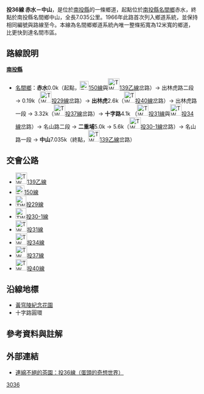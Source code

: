 {{Infobox Taiwan Highway
|type=TH
|county=nt
|route=36
|Name=出林虎路、名山路
|Level=鄉道
|Length=7.035
|Start=[[南投縣|南投縣]][[名間鄉|名間鄉]]赤水
|End=南投縣名間鄉中山
|Dep=[[南投縣政府|南投縣政府]]
}}
'''投36線 赤水－中山'''，是位於[[南投縣|南投縣]]的一條鄉道，起點位於[[南投縣|南投縣]][[名間鄉|名間鄉]]赤水，終點於南投縣名間鄉中山，全長7.035公里。{{r|thb}}1966年此路首次列入鄉道系統{{r|gazette1966}}，並保持相同編號與路線至今。本線為名間鄉鄉道系統內唯一整條拓寬為12米寬的鄉道，比{{Jct|country=TWN|CH|139b}}更快到達名間市區。

== 路線說明 ==
;'''[[南投縣|南投縣]]'''
*[[名間鄉|名間鄉]]：'''赤水'''0.0k（起點，[[File:TW_CHW150.svg|23px]][[縣道150號|150線]]與[[File:TW_CHW139b.svg|30px]][[縣道139號#乙線|139乙線]]岔路）→ 出林虎路二段 → 0.19k（[[File:TW_THWnt29.png|30px]][[投29線|投29線]]岔路）→ '''出林虎'''2.6k（[[File:TW_THWnt40.png|30px]][[投40線|投40線]]岔路）→ 出林虎路一段 → 3.32k（[[File:TW_THWnt37.png|30px]][[投37線|投37線]]岔路）→ '''十字路'''4.1k （[[File:TW_THWnt31.png|30px]][[投31線|投31線]]與[[File:TW_THWnt34.png|30px]][[投34線|投34線]]岔路）→ 名山路二段 → '''二重埔'''5.0k →  5.6k（[[File:TW_THWnt30-1.png|30px]][[投30線#支線|投30-1線]]岔路）→ 名山路一段 → '''中山'''7.035k（終點，[[File:TW_CHW139b.svg|30px]][[縣道139號#乙線|139乙線]]岔路）

== 交會公路 ==
*[[File:TW_CHW139b.svg|30px]][[縣道139號#乙線|139乙線]]
*[[File:TW_CHW150.svg|23px]][[縣道150號|150線]]
*[[File:TW_THWnt29.png|28px]][[投29線|投29線]]
*[[File:TW_THWnt30-1.png|28px]][[投30線#支線|投30-1線]]
*[[File:TW_THWnt31.png|30px]][[投31線|投31線]]
*[[File:TW_THWnt34.png|30px]][[投34線|投34線]]
*[[File:TW_THWnt37.png|30px]][[投37線|投37線]]
*[[File:TW_THWnt40.png|30px]][[投40線|投40線]]

== 沿線地標 ==
*[http://www.atman.com.tw/ 黃穹陵紀念花園] {{Wayback|url=http://www.atman.com.tw/ |date=20201129081039 }}
*十字路圓環

== 參考資料與註解 ==
{{reflist|refs=

<ref name="thb">{{cite web|url=http://spreadsheets.google.com/pub?key=0AnKLEleOqdwVdFU1OW8xYUQxdWlCSzdUbmZfSXVpYUE&hl=zh_TW&single=true&gid=3&output=html|title=南投縣鄉道公路路線表|accessdate=2010-08-24|date=2010-07-19|publisher=公路總局}}{{dead link|date=2018年3月 |bot=InternetArchiveBot |fix-attempted=yes }}</ref>

<ref name="gazette1966">{{cite web|url=http://gaz.ncl.edu.tw/detail.jsp?sysid=E0921514 |title=公告臺灣省縣鄉道及專用公路路線-{里程表}- |accessdate=2010-08-24 |date=1966-08-01 |work=政府公報資訊網 |publisher=臺灣省政府}}</ref>

}}

== 外部連結 ==
*[http://www.wretch.cc/blog/eggheadtony/11549144 連綿不絕的茶園：投36線（蛋頭的奇想世界）] {{Wayback|url=http://www.wretch.cc/blog/eggheadtony/11549144 |date=20131226224255 }}

{{南投縣鄉道}}

[[Category:南投縣鄉道|3036]]